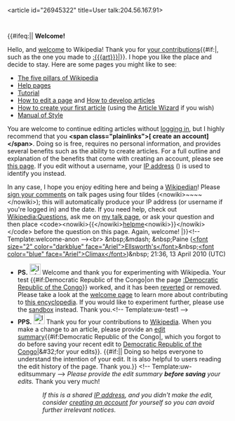 <article id="26945322" title=User talk:204.56.167.91>
	<talkpage id="26945322" title="User talk:204.56.167.91">
{{#ifeq:{{ns:0}}||
'''Welcome!'''

Hello, and [[Wikipedia:Introduction|welcome]] to Wikipedia! Thank you for [[Special:Contributions/{{BASEPAGENAME}}|your contributions]]{{#if:|, such as the one you made to [[:{{{art}}}]]|}}. I hope you like the place and decide to stay. Here are some pages you might like to see:

* [[Wikipedia:Five pillars|The five pillars of Wikipedia]]
* [[Help:Contents|Help pages]]
* [[Wikipedia:Tutorial|Tutorial]]
* [[Wikipedia:How to edit a page|How to edit a page]] and [[Wikipedia:Article development|How to develop articles]]
* [[Wikipedia:Your first article|How to create your first article]] (using the [[Wikipedia:Article wizard2.0|Article Wizard]] if you wish)
* [[Wikipedia:Manual of Style|Manual of Style]]

You are welcome to continue editing articles without [[Special:Userlogin|logging in]], but I highly recommend that you '''&lt;span class=&quot;plainlinks&quot;&gt;[{{fullurl:Special:Userlogin|type=signup}} create an account]&lt;/span&gt;'''. Doing so is free, requires no personal information, and provides several benefits such as the ability to create articles. For a full outline and explanation of the benefits that come with creating an account, please see [[Wikipedia:Why create an account?|this page]]. If you edit without a username, your [[IP address]] ({{ROOTPAGENAME}}) is used to identify you instead.

In any case, I hope you enjoy editing here and being a [[Wikipedia:Wikipedians|Wikipedian]]! Please [[Wikipedia:Signatures|sign your comments]] on talk pages using four tildes (&lt;nowiki&gt;~~~~&lt;/nowiki&gt;); this will automatically produce your IP address (or username if you're logged in) and the date. If you need help, check out [[Wikipedia:Questions]], ask me on [[User talk:Paine Ellsworth|my talk page]], or ask your question and then place &lt;code&gt;&lt;nowiki&gt;{{&lt;/nowiki&gt;[[:Category:Wikipedians looking for help|helpme]]&lt;nowiki&gt;}}&lt;/nowiki&gt;&lt;/code&gt; before the question on this page. Again, welcome! 
|{{error|&lt;big&gt;'''Substitution required.  Replace &lt;nowiki&gt;{{welcome-anon}}&lt;/nowiki&gt; with &lt;nowiki&gt;{{subst:welcome-anon}}&lt;/nowiki&gt;.'''&lt;/big&gt;}}}}&lt;!-- Template:welcome-anon --&gt;&lt;br&gt;
&amp;nbsp;&amp;mdash; &amp;nbsp;Paine ([[User:Paine_Ellsworth|&lt;font size=&quot;2&quot; color=&quot;darkblue&quot; face=&quot;Ariel&quot;&gt;Ellsworth's&lt;/font&gt;]]&amp;nbsp;[[User_talk:Paine_Ellsworth|&lt;font color=&quot;blue&quot; face=&quot;Ariel&quot;&gt;Climax&lt;/font&gt;]])&amp;nbsp; 21:36, 13 April 2010 (UTC)
*'''PS.''' [[File:Information.svg|25px]] Welcome and thank you for experimenting with Wikipedia. Your test {{#if:Democratic Republic of the Congo|on the page [[:Democratic Republic of the Congo]]}} worked, and it has been [[Help:Reverting|reverted]] or removed. Please take a look at the [[Wikipedia:Introduction|welcome page]] to learn more about contributing to [[Wikipedia|this encyclopedia]]. If you would like to experiment further, please use the [[Wikipedia:Sandbox|sandbox]] instead. Thank you.&lt;!-- Template:uw-test1 --&gt;
*'''PPS.''' [[Image:Information.svg|25px]] Thank you for your contributions to [[Wikipedia:About|Wikipedia]]. When you make a change to an article, please provide an [[Help:Edit summary|edit summary]]{{#if:Democratic Republic of the Congo|, which you forgot to do before saving your recent edit to [[Democratic Republic of the Congo]]|&amp;#32;for your edits}}. {{#if:|{{{2}}}| Doing so helps everyone to understand the intention of your edit. It is also helpful to users reading the edit history of the page. Thank you.}} &lt;!-- Template:uw-editsummary --&gt; ''Please provide the edit summary '''before saving''' your edits.'' Thank you very much!
::''If this is a shared [[IP address]], and you didn't make the edit, consider [[Wikipedia:Why create an account?|creating an account]] for yourself so you can avoid further irrelevant notices.''
	</talkpage>
</article>